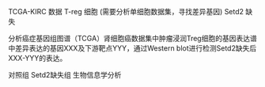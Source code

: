 TCGA-KIRC 数据
T-reg 细胞 (需要分析单细胞数据集，寻找差异基因) 
Setd2 缺失

分析癌症基因组图谱（TCGA）肾细胞癌数据集中肿瘤浸润Treg细胞的基因表达谱中差异表达的基因XXX及下游靶点YYY，通过Western blot进行检测Setd2缺失后XXX-YYY的表达。

对照组	Setd2缺失组
生物信息学分析		


